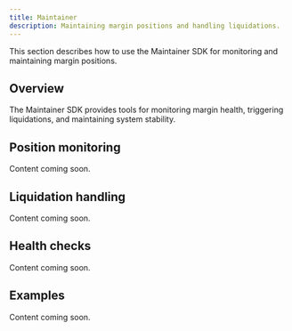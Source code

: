 ```yaml
---
title: Maintainer
description: Maintaining margin positions and handling liquidations.
---
```


This section describes how to use the Maintainer SDK for monitoring and maintaining margin positions.

## Overview

The Maintainer SDK provides tools for monitoring margin health, triggering liquidations, and maintaining system stability.

## Position monitoring

Content coming soon.

## Liquidation handling

Content coming soon.

## Health checks

Content coming soon.

## Examples

Content coming soon.
